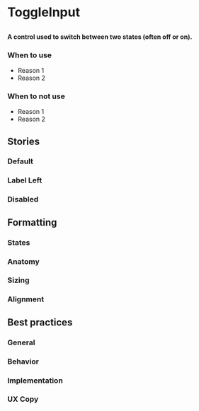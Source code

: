 
# ToggleInput

##

<h4>
  A control used to switch between two states (often off or on).
</h4>

<Canvas>
  <Story id="components-toggleinput--default" />
</Canvas>

### When to use
- Reason 1
- Reason 2

### When to not use
- Reason 1
- Reason 2

<ArgTypes of={ToggleInput} />

## Stories

### Default

<Canvas>
  <Story id="components-toggleinput--default" />
</Canvas>

### Label Left

<Canvas>
  <Story id="components-toggleinput--label-left" />
</Canvas>

### Disabled

<Canvas>
  <Story id="components-toggleinput--disabled" />
</Canvas>


## Formatting

### States

### Anatomy 

### Sizing

### Alignment


## Best practices

### General

### Behavior

### Implementation

### UX Copy
